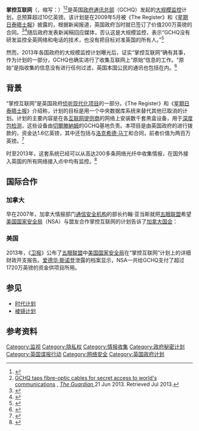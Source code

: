 {{模板:Global surveillance}}
{{noteTA
|1=zh-cn:合同; zh-tw:契約;
}}
'''掌控互联网'''（{{lang-en|'''Mastering the Internet'''}}，缩写：'''{{lang|en|MTI}}'''）<ref>{{cite journal|url=http://www.theguardian.com/uk/2013/jun/21/gchq-mastering-the-internet|title=Mastering the internet: how GCHQ set out to spy on the world wide web|date=21 June 2013|journal=[[The_Guardian|The Guardian]]|access-date=2015-06-09|archive-date=2014-05-06|archive-url=https://web.archive.org/web/20140506002601/http://www.theguardian.com/uk/2013/jun/21/gchq-mastering-the-internet|dead-url=no}}</ref><ref>[http://www.theguardian.com/uk/2013/jun/21/gchq-cables-secret-world-communications-nsa GCHQ taps fibre-optic cables for secret access to world's communications] {{Wayback|url=http://www.theguardian.com/uk/2013/jun/21/gchq-cables-secret-world-communications-nsa |date=20140506001847 }}, ''[[The_Guardian|The Guardian]]'',21 Jun 2013. Retrieved Jul 2013.</ref>是英国[[政府通讯总部|政府通讯总部]]（GCHQ）发起的[[大规模监控|大规模监控]]计划，总预算超过10亿英镑。该计划是在2009年5月被《The Register》和《[[星期日泰晤士報|星期日泰晤士報]]》披露的，根据新闻报道，英国政府当时就已签订了价值200万英镑的合同。<ref>{{cite news
|title=Jacqui Smith's secret plan to carry on snooping
|url=http://www.timesonline.co.uk/tol/news/politics/article6211101.ece
|author=David Leppard and Chris Williams
|work=The Sunday Times
|date=3 May 2009
|accessdate=3 May 2009
|archive-date=2011-10-07
|archive-url=https://web.archive.org/web/20111007062836/http://www.timesonline.co.uk/tol/news/politics/article6211101.ece
|dead-url=no
}}</ref><ref>{{cite web
|title=Jacqui's secret plan to 'Master the Internet'
|url=http://www.theregister.co.uk/2009/05/03/gchq_mti/
|author=Chris Williams
|work=The Register
|date=3 May 2009
|accessdate=3 May 2009
|archive-date=2020-03-20
|archive-url=https://web.archive.org/web/20200320160407/https://www.theregister.co.uk/2009/05/03/gchq_mti/
|dead-url=no
}}</ref>随后政府发表新闻稿回应媒体，否认这是大规模监控，表示“GCHQ没有研发监控全英网络和电话的技术，也没有把目标对准英国的所有人。”<ref>{{cite web|url=http://www.telegraph.co.uk/technology/news/5271796/Government-not-planning-to-monitor-all-web-use.html|title=Government 'not planning to monitor all web use'|date=4 May 2009|work=The Daily Telegraph|accessdate=4 May 2009|archive-date=2017-11-14|archive-url=https://web.archive.org/web/20171114181145/http://www.telegraph.co.uk/technology/news/5271796/Government-not-planning-to-monitor-all-web-use.html|dead-url=no}}</ref>

然而，2013年各国政府的大规模监控计划曝光后，证实“掌控互联网”确有其事，作为计划的一部分，GCHQ也确实进行了收集互联网上“原始”信息的工作。“原始”是指收集的信息没有进行任何过滤，英国本国公民的通讯也包括在内。<ref>{{cite web|last=Tom Whitehead|title=Americans pay GCHQ £100m to spy for them, leaked papers claim|url=http://www.telegraph.co.uk/news/uknews/defence/10217280/Americans-pay-GCHQ-100m-to-spy-for-them-leaked-papers-claim.html|publisher=''[[The_Daily_Telegraph|The Daily Telegraph]]''|accessdate=19 October 2013|archive-date=2020-11-12|archive-url=https://web.archive.org/web/20201112030255/http://www.telegraph.co.uk/news/uknews/defence/10217280/Americans-pay-GCHQ-100m-to-spy-for-them-leaked-papers-claim.html|dead-url=no}}</ref>

== 背景 ==

“掌控互联网”是英国政府[[侦听现代化项目|侦听现代化项目]]的一部分。《The Register》和《[[星期日泰晤士报|星期日泰晤士报]]》介绍称，计划的目标是用一个中央数据库系统来替代其他已取消的计划。计划的主要内容是在各[[互联网提供商|互联网提供商]]的网络上安装数千套黑盒设备，用于[[深度包检测|深度包检测]]，这些设备由[[切爾滕納姆|切爾滕納姆]]的GCHQ基地负责。本项目是由英国政府的{{link-en|单一情报账户|Single Intelligence Account}}进行拨款的，资金达1.6亿英镑，其中还包括与[[洛克希德·马丁|洛克希德·马丁]]和{{link-en|BAE Systems Detica|BAE System Detica}}合同，前者价值为两百万英镑。<ref>{{cite web|url=http://www.theregister.co.uk/2009/05/03/gchq_mti/|title=Jacqui's secret plan to 'Master the Internet':'Climb down' on central database was 'a sideshow'|author=Christopher Williams|date=2009-05-03|publisher=The Register|access-date=2015-06-09|archive-date=2020-03-20|archive-url=https://web.archive.org/web/20200320160407/https://www.theregister.co.uk/2009/05/03/gchq_mti/|dead-url=no}}</ref>

时至2013年，这套系统已经可以从高达200多条网络光纤中收集情报，在国外接入英国的所有网络接入点中均有监控。<ref>{{cite web|last=Henry Porter|title=GCHQ revelations: mastery of the internet will mean mastery of everyone|url=http://www.theguardian.com/commentisfree/2013/jun/21/gchq-mastery-internet-mastery-everyone|publisher=''[[The_Guardian|The Guardian]]''|accessdate=19 October 2013|archive-date=2021-01-26|archive-url=https://web.archive.org/web/20210126175027/https://www.theguardian.com/commentisfree/2013/jun/21/gchq-mastery-internet-mastery-everyone|dead-url=no}}</ref>

== 国际合作 ==

=== 加拿大 ===

早在2007年，加拿大情报部门[[通信安全机构|通信安全机构]]的部长约翰·亚当斯就把[[五眼联盟|五眼联盟]]希望[[美国国家安全局|美国国家安全局]]（NSA）与盟友合作掌控互联网的计划告诉了[[加拿大国会|加拿大国会]]：

{{quote|我们想要'''掌控互联网'''。这样的挑战，全世界没有任何一个机构能做得到 —— 除了NSA。我们应该和我们的[[同盟国|盟友]]联合起来。|约翰·亚当斯<ref>{{cite web|title=Proceedings of the Standing Senate Committee on National Security and Defence|url=http://www.parl.gc.ca/Content/SEN/Committee/391/defe/15evb-e.htm|publisher=[[Parliament_of_Canada|Parliament of Canada]]|date=April 30, 2007|access-date=2015-06-10|archive-date=2016-03-03|archive-url=https://web.archive.org/web/20160303233144/http://www.parl.gc.ca/Content/SEN/Committee/391/defe/15evb-e.htm|dead-url=no}}</ref>}}

=== 美国 ===

2013年，《[[卫报|卫报]]》公布了[[五眼联盟|五眼联盟]]中[[美国国家安全局|美国国家安全局]]在“掌控互联网”计划上的详细财政开支报告。[[爱德华·斯诺登|爱德华·斯诺登]]泄露的档案显示，NSA一共给GCHQ支付了超过1720万英镑的资金供项目所用。

== 参见 ==

* [[时代计划|时代计划]]
* [[棱镜计划|棱镜计划]]

== 参考资料 ==
{{reflist|colwidth=30em}}

[[Category:监视|Category:监视]]
[[Category:隐私权|Category:隐私权]]
[[Category:情报收集|Category:情报收集]]
[[Category:政府秘密计划|Category:政府秘密计划]]
[[Category:英国谍报行动|Category:英国谍报行动]]
[[Category:网络安全|Category:网络安全]]
[[Category:英国政府计划|Category:英国政府计划]]